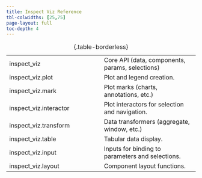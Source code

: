 ```yaml
---
title: Inspect Viz Reference
tbl-colwidths: [25,75]
page-layout: full
toc-depth: 4
---
```


|  |  |
|----|----|
| [inspect_viz](inspect_viz.qmd) | Core API (data, components, params, selections) |
| [inspect_viz.plot](inspect_viz.plot.qmd) | Plot and legend creation. |
| [inspect_viz.mark](inspect_viz.mark.qmd) | Plot marks (charts, annotations, etc.) |
| [inspect_viz.interactor](inspect_viz.interactor.qmd) | Plot interactors for selection and navigation. |
| [inspect_viz.transform](inspect_viz.transform.qmd) | Data transformers (aggregate, window, etc.) |
| [inspect_viz.table](inspect_viz.transform.qmd) | Tabular data display. |
| [inspect_viz.input](inspect_viz.input.qmd) | Inputs for binding to parameters and selections. |
| [inspect_viz.layout](inspect_viz.layout.qmd) | Component layout functions. |

: {.table-borderless}




```{=html}
<style>
.table-borderless {
    border-top: none;
    border-bottom: none;
}
.table td {
    padding-bottom: 0 !important;
}
a {
    text-decoration: none;
}
a:hover {
    text-decoration: underline;
}
</style>
```
